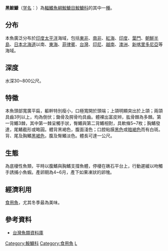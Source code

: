{{noteTA
|T=zh:黑鮟鱇;zh-hant:黑鮟鱇;zh-hans:黑𩽾𩾌;
|1=zh:鮟鱇;zh-hant:鮟鱇;zh-hans:𩽾𩾌;
}}
{{CJK-New-Char|29F7E|29F8C|ver=B}}
{{Speciesbox
| image = Lophiomus setigerus 2.png
| image_width = 250px
| status = NE
| status_system = IUCN3.1
| taxon = Lophiomus setigerus
| authority =  [[Vahl|Vahl]], 1797
| synonyms = *''Chirolophius laticeps, Ogilby, 1910''
*''Lophiomus longicephalus, Tanaka, 1918''
*''Lophius viviparus, Bloch & Schneider, 1801''
*''Lophius indicus, Alcock, 1889''
*''Lophius setigerus, Vahl, 1797''
*''Chirolophius malabaricus, Samuel, 1963''
}}

'''黑鮟鱇'''（[[学名|学名]]：''{{lang|la|Lophiomus setigerus}}''）為[[輻鰭魚綱|輻鰭魚綱]][[鮟鱇目|鮟鱇目]][[鮟鱇科|鮟鱇科]]的其中一[[種|種]]。

==分布==
本魚廣泛分布於[[印度|印度]][[太平洋|太平洋]]海域，包括[[東非|東非]]、[[南非|南非]]、[[紅海|紅海]]、[[印度|印度]]、[[葉門|葉門]]、[[朝鮮半島|朝鮮半島]]、[[日本|日本]][[北海道|北海道]]以南、[[東海|東海]]、[[菲律賓|菲律賓]]、[[台灣|台灣]]、[[印尼|印尼]]、[[越南|越南]]、[[澳洲|澳洲]]、[[新喀里多尼亞|新喀里多尼亞]]等海域。
==深度==
水深30~800公尺。
==特徵==
本魚頭部寬廣平扁，軀幹特別瘦小，口極寬開於頭端；上頜明顯突出於上頜；兩頜具齒3列以上，均為倒伏；鋤骨及腭骨均具齒。體裸出富皮辫，肱骨棘為多棘。第一背鰭3棘，其中第一棘呈觸手狀，臀鰭與第二背鰭相對，具軟條5~7枚；胸鰭發達，尾鰭截形或略圓。體背黑褐色，腹面淺色；口腔粘膜[[黑色|黑色]]或[[暗褐色|暗褐色]]而有白斑。背、尾及胸鰭[[黑褐色|黑褐色]]，腹及臀鰭淡色。體長可達一公尺。

==生態==
為底棲性魚類，平時以腹鰭與胸鰭支撐魚體，停棲在礁石平台上，行動遲緩以吻觸手誘捕小魚蝦。產卵期為4~6月，產下如果凍狀的卵塊。
==經濟利用==
[[食用魚|食用魚]]，尤其冬季最為美味。
==參考資料==
* [http://fishdb.sinica.edu.tw/ 台灣魚類資料庫]{{Wayback|url=http://fishdb.sinica.edu.tw/ |date=20160304193340 }}
{{Taxonbar|from=Q2915592}}

[[Category:鮟鱇科|Category:鮟鱇科]]
[[Category:食用魚|Category:食用魚]]
[[Category:1797年描述的魚類|L]]